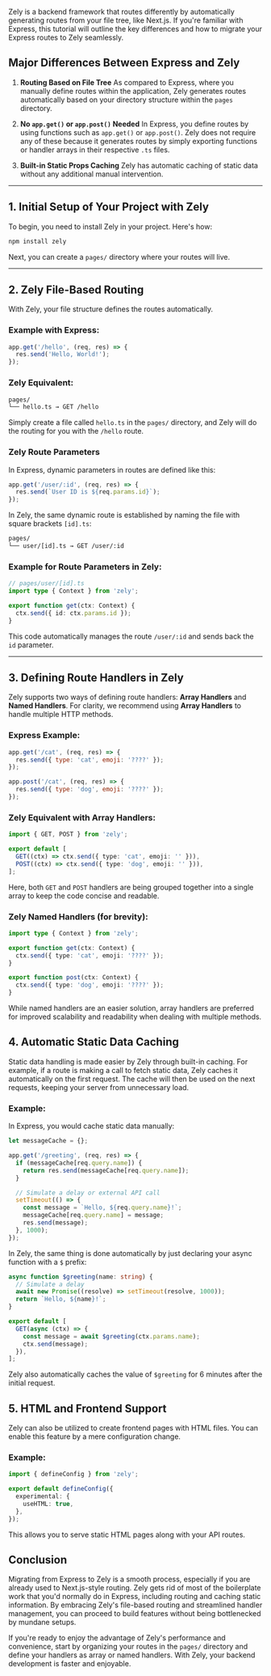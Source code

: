 Zely is a backend framework that routes differently by automatically generating routes from your file tree, like Next.js. If you're familiar with Express, this tutorial will outline the key differences and how to migrate your Express routes to Zely seamlessly.

## Major Differences Between Express and Zely

1. **Routing Based on File Tree**
   As compared to Express, where you manually define routes within the application, Zely generates routes automatically based on your directory structure within the `pages` directory.

2. **No `app.get()` or `app.post()` Needed**
   In Express, you define routes by using functions such as `app.get()` or `app.post()`. Zely does not require any of these because it generates routes by simply exporting functions or handler arrays in their respective `.ts` files.

3. **Built-in Static Props Caching**
   Zely has automatic caching of static data without any additional manual intervention.

---

## 1. **Initial Setup of Your Project with Zely**

To begin, you need to install Zely in your project. Here's how:

```bash
npm install zely
```

Next, you can create a `pages/` directory where your routes will live.

---

## 2. **Zely File-Based Routing**

With Zely, your file structure defines the routes automatically.

### Example with Express:

```js
app.get('/hello', (req, res) => {
  res.send('Hello, World!');
});
```

### Zely Equivalent:

```txt
pages/
└── hello.ts → GET /hello
```

Simply create a file called `hello.ts` in the `pages/` directory, and Zely will do the routing for you with the `/hello` route.

### Zely Route Parameters

In Express, dynamic parameters in routes are defined like this:

```js
app.get('/user/:id', (req, res) => {
  res.send(`User ID is ${req.params.id}`);
});
```

In Zely, the same dynamic route is established by naming the file with square brackets `[id].ts`:

```txt
pages/
└── user/[id].ts → GET /user/:id
```

### Example for Route Parameters in Zely:

```ts
// pages/user/[id].ts
import type { Context } from 'zely';

export function get(ctx: Context) {
  ctx.send({ id: ctx.params.id });
}
```

This code automatically manages the route `/user/:id` and sends back the `id` parameter.

---

## 3. **Defining Route Handlers in Zely**

Zely supports two ways of defining route handlers: **Array Handlers** and **Named Handlers**. For clarity, we recommend using **Array Handlers** to handle multiple HTTP methods.

### Express Example:

```js
app.get('/cat', (req, res) => {
  res.send({ type: 'cat', emoji: '????' });
});

app.post('/cat', (req, res) => {
  res.send({ type: 'dog', emoji: '????' });
});
```

### Zely Equivalent with Array Handlers:

```ts
import { GET, POST } from 'zely';

export default [
  GET((ctx) => ctx.send({ type: 'cat', emoji: '' })),
  POST((ctx) => ctx.send({ type: 'dog', emoji: '' })),
];
```

Here, both `GET` and `POST` handlers are being grouped together into a single array to keep the code concise and readable.

### Zely Named Handlers (for brevity):

```ts
import type { Context } from 'zely';

export function get(ctx: Context) {
  ctx.send({ type: 'cat', emoji: '????' });
}

export function post(ctx: Context) {
  ctx.send({ type: 'dog', emoji: '????' });
}
```

While named handlers are an easier solution, array handlers are preferred for improved scalability and readability when dealing with multiple methods.

## 4. **Automatic Static Data Caching**

Static data handling is made easier by Zely through built-in caching. For example, if a route is making a call to fetch static data, Zely caches it automatically on the first request. The cache will then be used on the next requests, keeping your server from unnecessary load.

### Example:

In Express, you would cache static data manually:

```js
let messageCache = {};

app.get('/greeting', (req, res) => {
  if (messageCache[req.query.name]) {
    return res.send(messageCache[req.query.name]);
  }

  // Simulate a delay or external API call
  setTimeout(() => {
    const message = `Hello, ${req.query.name}!`;
    messageCache[req.query.name] = message;
    res.send(message);
  }, 1000);
});
```

In Zely, the same thing is done automatically by just declaring your async function with a `$` prefix:

```ts
async function $greeting(name: string) {
  // Simulate a delay
  await new Promise((resolve) => setTimeout(resolve, 1000));
  return `Hello, ${name}!`;
}

export default [
  GET(async (ctx) => {
    const message = await $greeting(ctx.params.name);
    ctx.send(message);
  }),
];
```

Zely also automatically caches the value of `$greeting` for 6 minutes after the initial request.

## 5. **HTML and Frontend Support**

Zely can also be utilized to create frontend pages with HTML files. You can enable this feature by a mere configuration change.

### Example:

```ts
import { defineConfig } from 'zely';

export default defineConfig({
  experimental: {
    useHTML: true,
  },
});
```

This allows you to serve static HTML pages along with your API routes.

## Conclusion

Migrating from Express to Zely is a smooth process, especially if you are already used to Next.js-style routing. Zely gets rid of most of the boilerplate work that you'd normally do in Express, including routing and caching static information. By embracing Zely's file-based routing and streamlined handler management, you can proceed to build features without being bottlenecked by mundane setups.

If you're ready to enjoy the advantage of Zely's performance and convenience, start by organizing your routes in the `pages/` directory and define your handlers as array or named handlers. With Zely, your backend development is faster and enjoyable.
